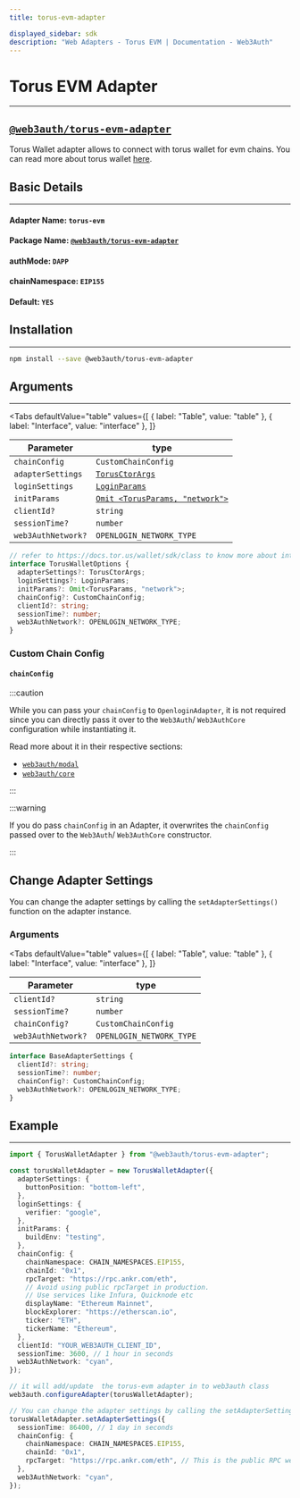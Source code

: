 ```yaml
---
title: torus-evm-adapter

displayed_sidebar: sdk
description: "Web Adapters - Torus EVM | Documentation - Web3Auth"
---
```


# Torus EVM Adapter

---


## [`@web3auth/torus-evm-adapter`](https://npmjs.com/package/@web3auth/torus-evm-adapter)

Torus Wallet adapter allows to connect with torus wallet for evm chains. You can read more about torus wallet
[here](https://docs.tor.us/wallet/get-started).

## Basic Details

---

#### Adapter Name: `torus-evm`

#### Package Name: [`@web3auth/torus-evm-adapter`](https://npmjs.com/package/@web3auth/torus-evm-adapter)

#### authMode: `DAPP`

#### chainNamespace: `EIP155`

#### Default: `YES`

## Installation

---

```bash npm2yarn
npm install --save @web3auth/torus-evm-adapter
```

## Arguments

---

<Tabs
  defaultValue="table"
  values={[
    { label: "Table", value: "table" },
    { label: "Interface", value: "interface" },
  ]}
>

<TabItem value="table">

| Parameter          | type                                                                    |
| ------------------ | ----------------------------------------------------------------------- |
| `chainConfig`      | `CustomChainConfig`                                                     |
| `adapterSettings`  | [`TorusCtorArgs`](https://docs.tor.us/wallet/sdk/class)                 |
| `loginSettings`    | [`LoginParams`](https://docs.tor.us/wallet/sdk/class)                   |
| `initParams`       | [`Omit <TorusParams, "network">`](https://docs.tor.us/wallet/sdk/class) |
| `clientId?`        | `string`                                                                |
| `sessionTime?`     | `number`                                                                |
| `web3AuthNetwork?` | `OPENLOGIN_NETWORK_TYPE`                                                |

</TabItem>

<TabItem value="interface">

```ts
// refer to https://docs.tor.us/wallet/sdk/class to know more about interface field types
interface TorusWalletOptions {
  adapterSettings?: TorusCtorArgs;
  loginSettings?: LoginParams;
  initParams?: Omit<TorusParams, "network">;
  chainConfig?: CustomChainConfig;
  clientId?: string;
  sessionTime?: number;
  web3AuthNetwork?: OPENLOGIN_NETWORK_TYPE;
}
```

</TabItem>

</Tabs>

### Custom Chain Config

#### `chainConfig`

:::caution

While you can pass your `chainConfig` to `OpenloginAdapter`, it is not required since you can directly pass it over to the `Web3Auth`/ `Web3AuthCore`
configuration while instantiating it.

Read more about it in their respective sections:

- [`web3auth/modal`](/sdk/web/modal/initialize#adding-a-custom-chain-configuration)
- [`web3auth/core`](/sdk/web/no-modal/initialize#adding-a-custom-chain-configuration)

:::

:::warning

If you do pass `chainConfig` in an Adapter, it overwrites the `chainConfig` passed over to the `Web3Auth`/ `Web3AuthCore` constructor.

:::

## Change Adapter Settings

You can change the adapter settings by calling the `setAdapterSettings()` function on the adapter instance.

### Arguments

<Tabs
  defaultValue="table"
  values={[
    { label: "Table", value: "table" },
    { label: "Interface", value: "interface" },
  ]}
>

<TabItem value="table">

| Parameter          | type                     |
| ------------------ | ------------------------ |
| `clientId?`        | `string`                 |
| `sessionTime?`     | `number`                 |
| `chainConfig?`     | `CustomChainConfig`      |
| `web3AuthNetwork?` | `OPENLOGIN_NETWORK_TYPE` |

</TabItem>

<TabItem value="interface">

```ts
interface BaseAdapterSettings {
  clientId?: string;
  sessionTime?: number;
  chainConfig?: CustomChainConfig;
  web3AuthNetwork?: OPENLOGIN_NETWORK_TYPE;
}
```

</TabItem>

</Tabs>

## Example

---

```ts
import { TorusWalletAdapter } from "@web3auth/torus-evm-adapter";

const torusWalletAdapter = new TorusWalletAdapter({
  adapterSettings: {
    buttonPosition: "bottom-left",
  },
  loginSettings: {
    verifier: "google",
  },
  initParams: {
    buildEnv: "testing",
  },
  chainConfig: {
    chainNamespace: CHAIN_NAMESPACES.EIP155,
    chainId: "0x1",
    rpcTarget: "https://rpc.ankr.com/eth",
    // Avoid using public rpcTarget in production.
    // Use services like Infura, Quicknode etc
    displayName: "Ethereum Mainnet",
    blockExplorer: "https://etherscan.io",
    ticker: "ETH",
    tickerName: "Ethereum",
  },
  clientId: "YOUR_WEB3AUTH_CLIENT_ID",
  sessionTime: 3600, // 1 hour in seconds
  web3AuthNetwork: "cyan",
});

// it will add/update  the torus-evm adapter in to web3auth class
web3auth.configureAdapter(torusWalletAdapter);

// You can change the adapter settings by calling the setAdapterSettings() function on the adapter instance.
torusWalletAdapter.setAdapterSettings({
  sessionTime: 86400, // 1 day in seconds
  chainConfig: {
    chainNamespace: CHAIN_NAMESPACES.EIP155,
    chainId: "0x1",
    rpcTarget: "https://rpc.ankr.com/eth", // This is the public RPC we have added, please pass on your own endpoint while creating an app
  },
  web3AuthNetwork: "cyan",
});
```
